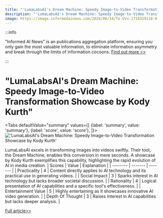 ```yaml
---
title: "'LumaLabsAI's Dream Machine: Speedy Image-to-Video Transformation Showcase by Kody Kurth'"
description: "'LumaLabsAI's Dream Machine: Speedy Image-to-Video Transformation Showcase by Kody Kurth'"
image: https://image.informedainews.com/2024/06/14/To-GVv-1718329118-0.jpg
---
```



:::info

"Informed AI News" is an publications aggregation platform, ensuring you only gain the most valuable information, to eliminate information asymmetry and break through the limits of information cocoons.  [Find out more >>](/)

:::

# "LumaLabsAI's Dream Machine: Speedy Image-to-Video Transformation Showcase by Kody Kurth"


<Tabs
	defaultValue="summary"
	values={[
	{label: 'summary', value: 'summary'},
	{label: 'score', value: 'score'},
]}>
<TabItem value="summary">
<img
  src="https://image.informedainews.com/2024/06/14/To-GVv-1718329118-0.jpg"
  alt="'LumaLabsAI's Dream Machine: Speedy Image-to-Video Transformation Showcase by Kody Kurth'"
/>



LumaLabsAI excels in transforming images into videos swiftly. Their tool, the Dream Machine, enables this conversion in mere seconds. A showcase by Kody Kurth exemplifies this capability, highlighting the rapid evolution of AI in media creation.
</TabItem>
<TabItem value="score">
	| Scores     | Value   | Explanation |
	| -------- | ------- | ------- |
	| Practicality  | 4    | Content directly applies to AI technology and its practical use in generating videos.    |
	| Social Impact | 3     | Sparks interest in AI technology but lacks broader societal discussion.    |
	| Rationality    | 4    | Logical presentation of AI capabilities and a specific tool's effectiveness.    |
	| Entertainment Value    | 5    | Highly entertaining as it showcases innovative AI video generation.    |
	| Depth Of Thought    | 3    | Raises interest in AI capabilities but lacks deeper analysis.    |
</TabItem>
</Tabs>

[Full article>>](https://x.com/HongyuanCao/status/1801073683311853819)
